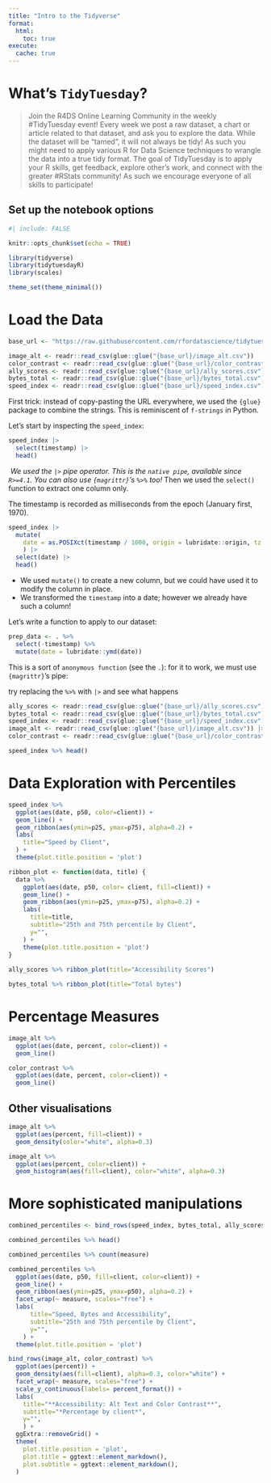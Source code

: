 ```yaml
---
title: "Intro to the Tidyverse"
format:
  html:
    toc: true
execute: 
  cache: true
---
```


# What's `TidyTuesday`?

> Join the R4DS Online Learning Community in the weekly #TidyTuesday event!
Every week we post a raw dataset, a chart or article related to that dataset, and ask you to explore the data.
While the dataset will be “tamed”, it will not always be tidy! As such you might need to apply various R for Data Science techniques to wrangle the data into a true tidy format.
The goal of TidyTuesday is to apply your R skills, get feedback, explore other’s work, and connect with the greater #RStats community!
As such we encourage everyone of all skills to participate!

## Set up the notebook options

```r
#| include: FALSE

knitr::opts_chunk$set(echo = TRUE)

library(tidyverse)
library(tidytuesdayR)
library(scales)

theme_set(theme_minimal())
```

# Load the Data

```r
base_url <- "https://raw.githubusercontent.com/rfordatascience/tidytuesday/master/data/2022/2022-11-15"

image_alt <- readr::read_csv(glue::glue("{base_url}/image_alt.csv"))
color_contrast <- readr::read_csv(glue::glue("{base_url}/color_contrast.csv"))
ally_scores <- readr::read_csv(glue::glue("{base_url}/ally_scores.csv"))
bytes_total <- readr::read_csv(glue::glue("{base_url}/bytes_total.csv"))
speed_index <- readr::read_csv(glue::glue("{base_url}/speed_index.csv"))
```

First trick: instead of copy-pasting the URL everywhere, we used the `{glue}` package
to combine the strings. This is reminiscent of `f-strings` in Python.

Let's start by inspecting the `speed_index`:

```r
speed_index |>
  select(timestamp) |>
  head()
```

* We used the `|>` pipe operator. This is the `native pipe`, available since `R>=4.1`. You can also use `{magrittr}`'s `%>%` too!
* Then we used the `select()` function to extract one column only.

The timestamp is recorded as milliseconds from the epoch (January first, 1970).

```r
speed_index |>
  mutate(
    date = as.POSIXct(timestamp / 1000, origin = lubridate::origin, tz = "UTC")
    ) |>
  select(date) |>
  head()
```

* We used `mutate()` to create a new column, but we could have used it to modify
the column in place.
* We transformed the `timestamp` into a date; however we already have such a column!

Let's write a function to apply to our dataset:

```r
prep_data <- . %>%
  select(-timestamp) %>%
  mutate(date = lubridate::ymd(date))
```

This is a sort of `anonymous function` (see the `.`): for it to work, we must use
`{magrittr}`'s pipe:

:::callout
try replacing the `%>%` with `|>` and see what happens
:::

```r
ally_scores <- readr::read_csv(glue::glue("{base_url}/ally_scores.csv")) |> prep_data()
bytes_total <- readr::read_csv(glue::glue("{base_url}/bytes_total.csv")) |> prep_data()
speed_index <- readr::read_csv(glue::glue("{base_url}/speed_index.csv")) |> prep_data()
image_alt <- readr::read_csv(glue::glue("{base_url}/image_alt.csv")) |> prep_data()
color_contrast <- readr::read_csv(glue::glue("{base_url}/color_contrast.csv")) |> prep_data()
```

```r
speed_index %>% head()
```

# Data Exploration with Percentiles

```r
speed_index %>%
  ggplot(aes(date, p50, color=client)) +
  geom_line() +
  geom_ribbon(aes(ymin=p25, ymax=p75), alpha=0.2) +
  labs(
    title="Speed by Client",
  ) +
  theme(plot.title.position = 'plot')
```

```r
ribbon_plot <- function(data, title) {
  data %>% 
    ggplot(aes(date, p50, color= client, fill=client)) +
    geom_line() +
    geom_ribbon(aes(ymin=p25, ymax=p75), alpha=0.2) +
    labs(
      title=title,
      subtitle="25th and 75th percentile by Client",
      y="",
    ) +
    theme(plot.title.position = 'plot')
} 
  
ally_scores %>% ribbon_plot(title="Accessibility Scores")

bytes_total %>% ribbon_plot(title="Total bytes")
```

# Percentage Measures

```r
image_alt %>%
  ggplot(aes(date, percent, color=client)) +
  geom_line()

color_contrast %>%
  ggplot(aes(date, percent, color=client)) +
  geom_line()
```

## Other visualisations

```r
image_alt %>%
  ggplot(aes(percent, fill=client)) +
  geom_density(color="white", alpha=0.3)

image_alt %>%
  ggplot(aes(percent, color=client)) +
  geom_histogram(aes(fill=client), color="white", alpha=0.3)
```

# More sophisticated manipulations

```r
combined_percentiles <- bind_rows(speed_index, bytes_total, ally_scores)

combined_percentiles %>% head()
```

```r
combined_percentiles %>% count(measure)
```

```r
combined_percentiles %>% 
  ggplot(aes(date, p50, fill=client, color=client)) +
  geom_line() +
  geom_ribbon(aes(ymin=p25, ymax=p50), alpha=0.2) +
  facet_wrap(~ measure, scales="free") +
  labs(
      title="Speed, Bytes and Accessibility",
      subtitle="25th and 75th percentile by Client",
      y="",
    ) +
  theme(plot.title.position = 'plot')
```

```r
bind_rows(image_alt, color_contrast) %>% 
  ggplot(aes(percent)) +
  geom_density(aes(fill=client), alpha=0.3, color="white") +
  facet_wrap(~ measure, scales="free") +
  scale_y_continuous(labels= percent_format()) +
  labs(
    title="**Accessibility: Alt Text and Color Contrast**",
    subtitle="*Percentage by client*",
    y="",
    ) +
  ggExtra::removeGrid() +
  theme(
    plot.title.position = 'plot',
    plot.title = ggtext::element_markdown(),
    plot.subtitle = ggtext::element_markdown(),
  )
```

